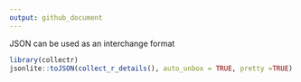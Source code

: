 ```yaml
---
output: github_document
---
```


<!-- README.md is generated from README.Rmd. Please edit that file -->

JSON can be used as an interchange format

```r
library(collectr)
jsonlite::toJSON(collect_r_details(), auto_unbox = TRUE, pretty =TRUE)
```

